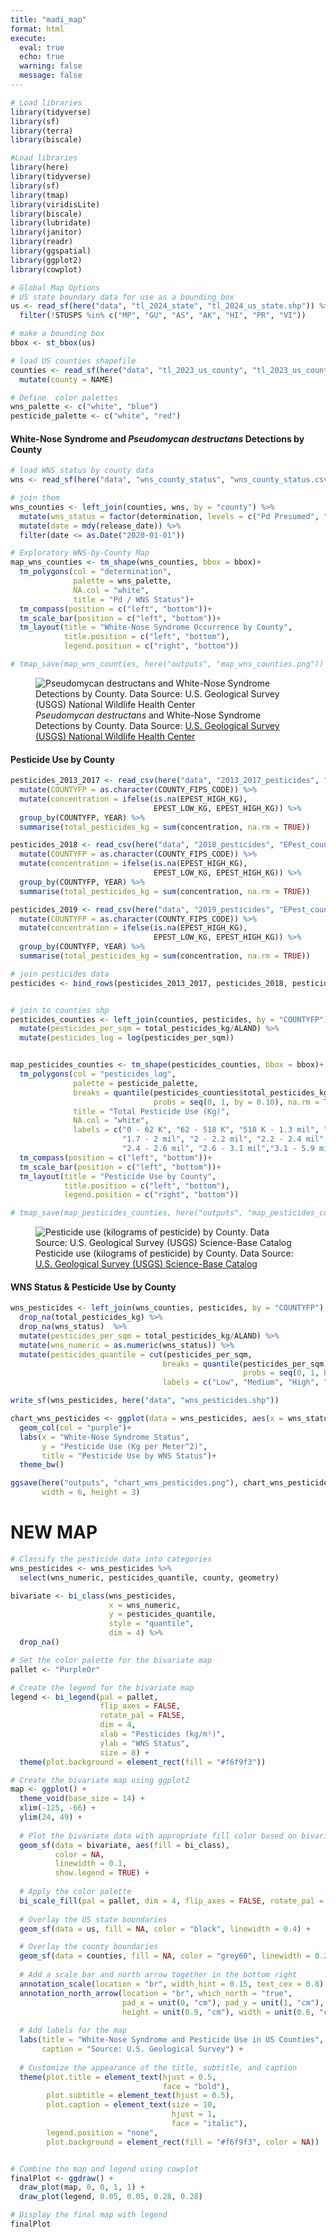 ```yaml
---
title: "madi_map"
format: html
execute: 
  eval: true
  echo: true
  warning: false
  message: false
---
```


```r
# Load libraries
library(tidyverse)
library(sf)
library(terra)
library(biscale)

#Load libraries
library(here)
library(tidyverse)
library(sf)
library(tmap)
library(viridisLite)
library(biscale)
library(lubridate)
library(janitor)
library(readr)
library(ggspatial)
library(ggplot2)
library(cowplot)
```

```r
# Global Map Options
# US state boundary data for use as a bounding box
us <- read_sf(here("data", "tl_2024_state", "tl_2024_us_state.shp")) %>% 
  filter(!STUSPS %in% c("MP", "GU", "AS", "AK", "HI", "PR", "VI"))

# make a bounding box
bbox <- st_bbox(us)

# load US counties shapefile
counties <- read_sf(here("data", "tl_2023_us_county", "tl_2023_us_county.shp")) %>% 
  mutate(county = NAME)

# Define  color palettes
wns_palette <- c("white", "blue")
pesticide_palette <- c("white", "red")  
```

#### White-Nose Syndrome and *Pseudomycan destructans* Detections by County

```r
# load WNS status by county data
wns <- read_sf(here("data", "wns_county_status", "wns_county_status.csv"))

# join them
wns_counties <- left_join(counties, wns, by = "county") %>% 
  mutate(wns_status = factor(determination, levels = c("Pd Presumed", "WNS Suspect", "Pd Positive", "WNS Positive"), ordered = TRUE)) %>% 
  mutate(date = mdy(release_date)) %>% 
  filter(date <= as.Date("2020-01-01"))

# Exploratory WNS-by-County Map
map_wns_counties <- tm_shape(wns_counties, bbox = bbox)+
  tm_polygons(col = "determination",
              palette = wns_palette,
              NA.col = "white",
              title = "Pd / WNS Status")+
  tm_compass(position = c("left", "bottom"))+
  tm_scale_bar(position = c("left", "bottom"))+
  tm_layout(title = "White-Nose Syndrome Occurrence by County",
            title.position = c("left", "bottom"),
            legend.position = c("right", "bottom"))

# tmap_save(map_wns_counties, here("outputs", "map_wns_counties.png"))
```

![*Pseudomycan destructans* and White-Nose Syndrome Detections by County. Data Source: [U.S. Geological Survey (USGS) National Wildlife Health Center](https://www.usgs.gov/centers/nwhc/science/white-nose-syndrome)](outputs/map_wns_counties.png)

#### Pesticide Use by County

```r
pesticides_2013_2017 <- read_csv(here("data", "2013_2017_pesticides", "EPest_county_estimates_2013_2017_v2.csv")) %>% 
  mutate(COUNTYFP = as.character(COUNTY_FIPS_CODE)) %>% 
  mutate(concentration = ifelse(is.na(EPEST_HIGH_KG), 
                                EPEST_LOW_KG, EPEST_HIGH_KG)) %>% 
  group_by(COUNTYFP, YEAR) %>% 
  summarise(total_pesticides_kg = sum(concentration, na.rm = TRUE))  

pesticides_2018 <- read_csv(here("data", "2018_pesticides", "EPest_county_estimates_2018.csv")) %>% 
  mutate(COUNTYFP = as.character(COUNTY_FIPS_CODE)) %>% 
  mutate(concentration = ifelse(is.na(EPEST_HIGH_KG), 
                                EPEST_LOW_KG, EPEST_HIGH_KG)) %>% 
  group_by(COUNTYFP, YEAR) %>% 
  summarise(total_pesticides_kg = sum(concentration, na.rm = TRUE)) 

pesticides_2019 <- read_csv(here("data", "2019_pesticides", "EPest_county_estimates_2019.csv")) %>% 
  mutate(COUNTYFP = as.character(COUNTY_FIPS_CODE)) %>% 
  mutate(concentration = ifelse(is.na(EPEST_HIGH_KG), 
                                EPEST_LOW_KG, EPEST_HIGH_KG)) %>% 
  group_by(COUNTYFP, YEAR) %>% 
  summarise(total_pesticides_kg = sum(concentration, na.rm = TRUE)) 

# join pesticides data
pesticides <- bind_rows(pesticides_2013_2017, pesticides_2018, pesticides_2019)


# join to counties shp
pesticides_counties <- left_join(counties, pesticides, by = "COUNTYFP") %>% 
  mutate(pesticides_per_sqm = total_pesticides_kg/ALAND) %>% 
  mutate(pesticides_log = log(pesticides_per_sqm))


map_pesticides_counties <- tm_shape(pesticides_counties, bbox = bbox)+
  tm_polygons(col = "pesticides_log",
              palette = pesticide_palette,
              breaks = quantile(pesticides_counties$total_pesticides_kg,
                                probs = seq(0, 1, by = 0.10), na.rm = TRUE),
              title = "Total Pesticide Use (Kg)",
              NA.col = "white",
              labels = c("0 - 62 K", "62 - 518 K", "518 K - 1.3 mil", "1.3 - 1.7 mil", 
                         "1.7 - 2 mil", "2 - 2.2 mil", "2.2 - 2.4 mil", 
                         "2.4 - 2.6 mil", "2.6 - 3.1 mil","3.1 - 5.9 mil"))+
  tm_compass(position = c("left", "bottom"))+
  tm_scale_bar(position = c("left", "bottom"))+
  tm_layout(title = "Pesticide Use by County",
            title.position = c("left", "bottom"),
            legend.position = c("right", "bottom"))

# tmap_save(map_pesticides_counties, here("outputs", "map_pesticides_counties.png"))
```

![Pesticide use (kilograms of pesticide) by County. Data Source: [U.S. Geological Survey (USGS) Science-Base Catalog](https://www.sciencebase.gov/catalog/item/6081a924d34e8564d68661a1)](outputs/map_pesticides_counties.png)

#### WNS Status & Pesticide Use by County

```r
wns_pesticides <- left_join(wns_counties, pesticides, by = "COUNTYFP") %>% 
  drop_na(total_pesticides_kg) %>% 
  drop_na(wns_status)  %>% 
  mutate(pesticides_per_sqm = total_pesticides_kg/ALAND) %>% 
  mutate(wns_numeric = as.numeric(wns_status)) %>% 
  mutate(pesticides_quantile = cut(pesticides_per_sqm, 
                                  breaks = quantile(pesticides_per_sqm, 
                                                    probs = seq(0, 1, by = 0.25), na.rm = TRUE),
                                  labels = c("Low", "Medium", "High", "Very High")))

write_sf(wns_pesticides, here("data", "wns_pesticides.shp"))

chart_wns_pesticides <- ggplot(data = wns_pesticides, aes(x = wns_status, y = pesticides_per_sqm))+
  geom_col(col = "purple")+
  labs(x = "White-Nose Syndrome Status",
       y = "Pesticide Use (Kg per Meter^2)",
       title = "Pesticide Use by WNS Status")+
  theme_bw()

ggsave(here("outputs", "chart_wns_pesticides.png"), chart_wns_pesticides,
       width = 6, height = 3)
```

# NEW MAP

```r
# Classify the pesticide data into categories
wns_pesticides <- wns_pesticides %>% 
  select(wns_numeric, pesticides_quantile, county, geometry)

bivariate <- bi_class(wns_pesticides, 
                      x = wns_numeric, 
                      y = pesticides_quantile, 
                      style = "quantile",
                      dim = 4) %>% 
  drop_na()
```


```r
# Set the color palette for the bivariate map
pallet <- "PurpleOr" 

# Create the legend for the bivariate map
legend <- bi_legend(pal = pallet,   
                    flip_axes = FALSE,
                    rotate_pal = FALSE,
                    dim = 4,
                    xlab = "Pesticides (kg/m²)",
                    ylab = "WNS Status",
                    size = 8) +
  theme(plot.background = element_rect(fill = "#f6f9f3"))
```


```r
# Create the bivariate map using ggplot2
map <- ggplot() +
  theme_void(base_size = 14) +  
  xlim(-125, -66) +  
  ylim(24, 49) +  
  
  # Plot the bivariate data with appropriate fill color based on bivariate classes
  geom_sf(data = bivariate, aes(fill = bi_class), 
          color = NA, 
          linewidth = 0.1, 
          show.legend = TRUE) +
  
  # Apply the color palette
  bi_scale_fill(pal = pallet, dim = 4, flip_axes = FALSE, rotate_pal = FALSE) +
  
  # Overlay the US state boundaries
  geom_sf(data = us, fill = NA, color = "black", linewidth = 0.4) +  

  # Overlay the county boundaries
  geom_sf(data = counties, fill = NA, color = "grey60", linewidth = 0.25) +  
  
  # Add a scale bar and north arrow together in the bottom right
  annotation_scale(location = "br", width_hint = 0.15, text_cex = 0.8) +  
  annotation_north_arrow(location = "br", which_north = "true",
                         pad_x = unit(0, "cm"), pad_y = unit(1, "cm"), 
                         height = unit(0.9, "cm"), width = unit(0.6, "cm")) +
  
  # Add labels for the map
  labs(title = "White-Nose Syndrome and Pesticide Use in US Counties",
       caption = "Source: U.S. Geological Survey") +
  
  # Customize the appearance of the title, subtitle, and caption
  theme(plot.title = element_text(hjust = 0.5, 
                                  face = "bold"),
        plot.subtitle = element_text(hjust = 0.5),
        plot.caption = element_text(size = 10, 
                                    hjust = 1, 
                                    face = "italic"),
        legend.position = "none",
        plot.background = element_rect(fill = "#f6f9f3", color = NA)) 


# Combine the map and legend using cowplot
finalPlot <- ggdraw() +
  draw_plot(map, 0, 0, 1, 1) +  
  draw_plot(legend, 0.05, 0.05, 0.28, 0.28) 

# Display the final map with legend
finalPlot
```

